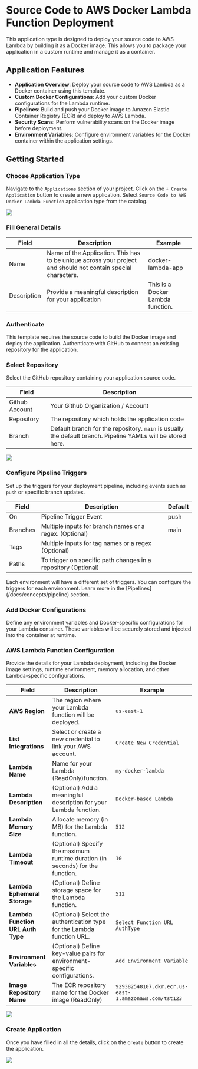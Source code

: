 
# Source Code to AWS Docker Lambda Function Deployment

This application type is designed to deploy your source code to AWS Lambda by building it as a Docker image. This allows you to package your application in a custom runtime and manage it as a container.

## Application Features

- **Application Overview**: Deploy your source code to AWS Lambda as a Docker container using this template.
- **Custom Docker Configurations**: Add your custom Docker configurations for the Lambda runtime.
- **Pipelines**: Build and push your Docker image to Amazon Elastic Container Registry (ECR) and deploy to AWS Lambda.
- **Security Scans**: Perform vulnerability scans on the Docker image before deployment.
- **Environment Variables**: Configure environment variables for the Docker container within the application settings.

## Getting Started

<Steps>

### Choose Application Type

Navigate to the `Applications` section of your project. Click on the `+ Create Application` button to create a new application. Select `Source Code to AWS Docker Lambda Function` application type from the catalog.

<Image src="/assets/images/tutorials/app-creation/docker-to-lambda/select.png" width={1000} height={500} />

### Fill General Details

| Field       | Description                                                                                                   | Example                          |
| ----------- | ------------------------------------------------------------------------------------------------------------- | -------------------------------- |
| Name        | Name of the Application. This has to be unique across your project and should not contain special characters. | docker-lambda-app               |
| Description | Provide a meaningful description for your application                                                        | This is a Docker Lambda function. |

### Authenticate

This template requires the source code to build the Docker image and deploy the application. Authenticate with GitHub to connect an existing repository for the application.

### Select Repository

Select the GitHub repository containing your application source code.

| Field          | Description                                                                                              |
| -------------- | -------------------------------------------------------------------------------------------------------- |
| Github Account | Your Github Organization / Account                                                                      |
| Repository     | The repository which holds the application code                                                         |
| Branch         | Default branch for the repository. `main` is usually the default branch. Pipeline YAMLs will be stored here. |

<Image src="/assets/images/applications/repo-selector.png" width={500} height={500} />

### Configure Pipeline Triggers

Set up the triggers for your deployment pipeline, including events such as `push` or specific branch updates.

| Field    | Description                                                      | Default |
| -------- | ---------------------------------------------------------------- | ------- |
| On       | Pipeline Trigger Event                                           | push    |
| Branches | Multiple inputs for branch names or a regex. (Optional)          | main    |
| Tags     | Multiple inputs for tag names or a regex    (Optional)           |         |
| Paths    | To trigger on specific path changes in a repository   (Optional) |         |

<Callout type="info">
Each environment will have a different set of triggers. You can configure the triggers for each environment. Learn more in the [Pipelines](/docs/concepts/pipeline) section.
</Callout>

### Add Docker Configurations

Define any environment variables and Docker-specific configurations for your Lambda container. These variables will be securely stored and injected into the container at runtime.

### AWS Lambda Function Configuration

Provide the details for your Lambda deployment, including the Docker image settings, runtime environment, memory allocation, and other Lambda-specific configurations.

| **Field**                      | **Description**                                                                                                   | **Example**                              |
| ------------------------------ | ----------------------------------------------------------------------------------------------------------------- | ---------------------------------------- |
| **AWS Region**                 | The region where your Lambda function will be deployed.                                                          | `us-east-1`                              |
| **List Integrations**          | Select or create a new credential to link your AWS account.                                                      | `Create New Credential`                  |
| **Lambda Name**                | Name for your Lambda (ReadOnly)function.                                                                  | `my-docker-lambda`                       |
| **Lambda Description**         | (Optional) Add a meaningful description for your Lambda function.                                                | `Docker-based Lambda`                    |
| **Lambda Memory Size**         | Allocate memory (in MB) for the Lambda function.                                                                 | `512`                                    |
| **Lambda Timeout**             | (Optional) Specify the maximum runtime duration (in seconds) for the function.                                   | `10`                                     |
| **Lambda Ephemeral Storage**   | (Optional) Define storage space for the Lambda function.                                                         | `512`                                    |
| **Lambda Function URL Auth Type** | (Optional) Select the authentication type for the Lambda function URL.                                         | `Select Function URL AuthType`           |
| **Environment Variables**      | (Optional) Define key-value pairs for environment-specific configurations.                                        | `Add Environment Variable`               |
| **Image Repository Name**      | The ECR repository name for the Docker image (ReadOnly)                                                            | `929382548107.dkr.ecr.us-east-1.amazonaws.com/tst123` |


<Image src="/assets/images/tutorials/app-creation/docker-to-lambda/config.png" width={500} height={500} />

### Create Application

Once you have filled in all the details, click on the `Create` button to create the application.

<Image src="/assets/images/tutorials/app-creation/docker-to-lambda/create.png" width={500} height={500} />

</Steps>
